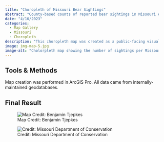 ```yaml
---
title: "Choropleth of Missouri Bear Sightings"
abstract: "County-based counts of reported bear sightings in Missouri during 2020."
date: "4/16/2023"
categories:
  - Map Gallery
  - Missouri
  - Choropleth
description: "This choropleth map was created as a public-facing visualization to show the number of black bear sightings in each Missouri county during 2020. It was featured in the [February 2021 issue of the *Missouri Conservationist*](https://mdc.mo.gov/magazines/missouri-conservationist/2021-02/missouri-black-bears) for an article about Missouri's black bear population."
image: img-map-5.jpg
image-alt: "Cholorpleth map showing the number of sightings per Missouri county."
---
```


## Tools & Methods

Map creation was performed in ArcGIS Pro. All data came from internally-maintained geodatabases.

## Final Result

::: {layout-ncol=2}

![Map Credit: Benjamin Tjepkes](img-map-5.jpg)

![Credit: Missouri Department of Conservation](img-moconservationist.jpg)

:::


